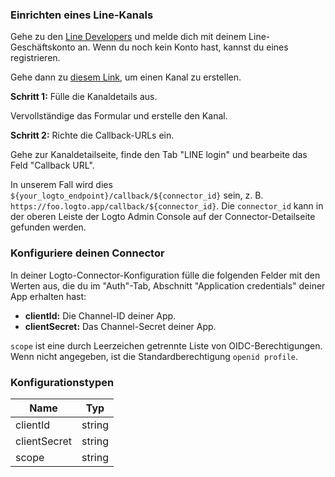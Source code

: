 ### Einrichten eines Line-Kanals

Gehe zu den [Line Developers](https://developers.line.biz/console/) und melde dich mit deinem Line-Geschäftskonto an. Wenn du noch kein Konto hast, kannst du eines registrieren.

Gehe dann zu [diesem Link](https://developers.line.biz/console/register/line-login/provider/), um einen Kanal zu erstellen.

**Schritt 1:** Fülle die Kanaldetails aus.

Vervollständige das Formular und erstelle den Kanal.

**Schritt 2:** Richte die Callback-URLs ein.

Gehe zur Kanaldetailseite, finde den Tab "LINE login" und bearbeite das Feld "Callback URL".

In unserem Fall wird dies `${your_logto_endpoint}/callback/${connector_id}` sein, z. B. `https://foo.logto.app/callback/${connector_id}`. Die `connector_id` kann in der oberen Leiste der Logto Admin Console auf der Connector-Detailseite gefunden werden.

### Konfiguriere deinen Connector

In deiner Logto-Connector-Konfiguration fülle die folgenden Felder mit den Werten aus, die du im "Auth"-Tab, Abschnitt "Application credentials" deiner App erhalten hast:

- **clientId:** Die Channel-ID deiner App.
- **clientSecret:** Das Channel-Secret deiner App.

`scope` ist eine durch Leerzeichen getrennte Liste von OIDC-Berechtigungen. Wenn nicht angegeben, ist die Standardberechtigung `openid profile`.

### Konfigurationstypen

| Name         | Typ    |
| ------------ | ------ |
| clientId     | string |
| clientSecret | string |
| scope        | string |
